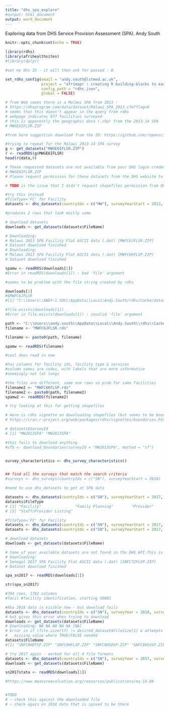 ```yaml
---
title: "dhs_spa_explore"
#output: html_document
output: word_document
---
```


Exploring data from DHS Service Provision Assessment (SPA).
Andy South

```r
knitr::opts_chunk$set(echo = TRUE)

library(rdhs)
library(afrihealthsites)
#library(dplyr)

#set my dhs ID - it will then ask for passwd : B

set_rdhs_config(email = "andy.south@lstmed.ac.uk",
                project = "afrimapr : creating R building-blocks to ease use of open health data in Africa",
                config_path = "rdhs.json",
                global = FALSE)


```

```r

# from Web seems there is a Malawi SPA from 2013 :
# https://dhsprogram.com/data/dataset/Malawi_SPA_2013.cfm?flag=0
# seems that this doesn't appear in the query from rdhs
# webpage indicates 977 facilities surveyed
# this is apparently the geographic data (.shp) from the 2013-14 SPA
# MWGE6IFLSR.ZIP

#from here suggestion download from the ID: https://github.com/ropensci/rdhs/issues/74

#trying to repeat for the Malawi 2013-14 SPA survey
g <- get_datasets("MWGE6IFLSR.ZIP")
r <- readRDS(g$MWGE6IFLSR)
head(r@data,0)

# These requested datasets are not available from your DHS login credentials:
# MWGE6IFLSR.ZIP
# Please request permission for these datasets from the DHS website to be able to download them

# TODO is the issue that I didn't request shapefiles permission from DHS ?

#try this instead
#fileType='FC' for Facility
datasets <- dhs_datasets(countryIds = c("MW"), surveyYearStart = 2013, surveyType='SPA', fileType = 'FC', fileFormat = 'Flat')

#produces 2 rows that look mostly same

# download datasets
downloads <- get_datasets(datasets$FileName)

# Downloading: 
# Malawi 2013 SPA Facility Flat ASCII data (.dat) [MWFC6JFLSR.ZIP]
# Dataset download finished
# Downloading: 
# Malawi 2013 SPA Facility Flat ASCII data (.dat) [MWFC6KFLSP.ZIP]
# Dataset download finished

spamw <- readRDS(downloads[1])
#Error in readRDS(downloads[1]) : bad 'file' argument

#seems to be problem with the file string created by rdhs

downloads[1]
#$MWFC6JFLSR
#[1] "C:\\Users\\ANDY~1.SOU\\AppData\\Local/Andy.South/rdhs/Cache/datasets/MWFC6JFLSR.rds"

#file.exists(downloads[1])
#Error in file.exists(downloads[1]) : invalid 'file' argument

path <- "C:\\Users\\andy.south\\AppData\\Local\\Andy.South\\rdhs\\Cache\\datasets\\"
filename <- "MWFC6JFLSR.rds"

filename <- paste0(path, filename)

spamw <- readRDS(filename)

#cool does read in now

#has columns for facility ids, facility type & services
#column names are codes, with labels that are more informative
#seemingly not lat longs

#the files are different, same num rows so prob for same facilities
filename2 <- "MWFC6KFLSP.rds"
filename2 <- paste0(path, filename2)
spamw2 <- readRDS(filename2)

# try looking at this for getting shapefiles

# Here is rdhs vignette on downloading shapefiles (but seems to be boundaries) :
# https://cran.r-project.org/web/packages/rdhs/vignettes/boundaries.html

# datasets$SurveyId
# [1] "MW2013SPA" "MW2013SPA"

#this fails to download anything
#sfb <- download_boundaries(surveyId = "MW2013SPA", method = "sf")



```


```r

survey_characteristics <- dhs_survey_characteristics()


## find all the surveys that match the search criteria
#surveys <- dhs_surveys(countryIds = c("SN"), surveyYearStart = 2018)

#need to use dhs_datasets to get at SPA data

datasets <- dhs_datasets(countryIds = c("SN"), surveyYearStart = 2017, surveyType='SPA', fileFormat = 'Flat')
datasets$FileType
# [1] "Facility"               "Family Planning"        "Provider"               "Sick Child"            
# [5] "Staff/Provider Listing"

#fileType='FC' for Facility
datasets <- dhs_datasets(countryIds = c("SN"), surveyYearStart = 2017, surveyType='SPA', fileType = 'FC', fileFormat = 'Flat')
datasets <- dhs_datasets(countryIds = c("SN"), surveyYearStart = 2017, surveyType='SPA', fileType = 'FC', fileFormat = 'Hierarchical')

# download datasets
downloads <- get_datasets(datasets$FileName)

# Some of your available datasets are not found in the DHS API.This is likely due to the DHS API being out of date and as such some of the meta information about your available datasets may not be available.
# Downloading: 
# Senegal 2017 SPA Facility Flat ASCII data (.dat) [SNFC7ZFLSP.ZIP]
# Dataset download finished

spa_sn2017 <- readRDS(downloads[1])

str(spa_sn2017)

#794 rows, 1782 columns
#facil #facility identification, starting 50001

#Aha 2018 data is visible now - but download fails
datasets <- dhs_datasets(countryIds = c("SN"), surveyYear = 2018, surveyType='SPA', fileType = 'FC')
# but gives this error when trying to download
downloads <- get_datasets(datasets$FileName)
# Downloading: NA NA NA NA NA [NA]
# Error in if (file.size(tf) != desired_dataset$FileSize[1] & attempts ==  : 
#   missing value where TRUE/FALSE needed
datasets$FileName
#[1] "SNFC8HDTSP.ZIP" "SNFC8HFLSP.ZIP" "SNFC8HSDSP.ZIP" "SNFC8HSVSP.ZIP"

# try 2017 again - worked for all 4 file formats
datasets <- dhs_datasets(countryIds = c("SN"), surveyYear = 2017, surveyType='SPA', fileType = 'FC')
downloads <- get_datasets(datasets$FileName)

sn2017stata <- readRDS(downloads[1])

#https://www.measureevaluation.org/resources/publications/ms-14-88


#TODO
# ~ check this against the downloaded file
# ~ check again on 2018 data that is sposed to be there


```



